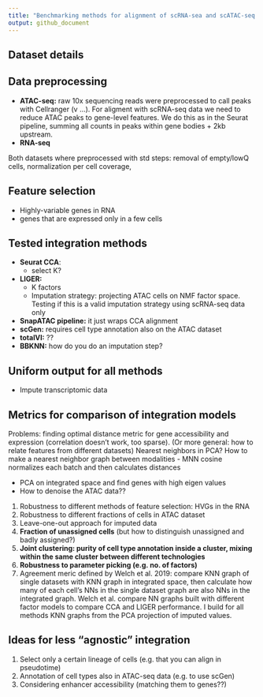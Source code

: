 ```yaml
---
title: "Benchmarking methods for alignment of scRNA-sea and scATAC-seq data"
output: github_document
---
```


## Dataset details 

## Data preprocessing

- **ATAC-seq:** raw 10x sequencing reads were preprocessed to call peaks with Cellranger (v ...). For aligment with scRNA-seq data we need to reduce ATAC peaks to gene-level features. We do this as in the Seurat pipeline, summing all counts in peaks within gene bodies + 2kb upstream. 
- **RNA-seq**

Both datasets where preprocessed with std steps: removal of empty/lowQ cells, normalization per cell coverage, 

## Feature selection
- Highly-variable genes in RNA
- genes that are expressed only in a few cells 

## Tested integration methods 

- **Seurat CCA**:
  - select K?
- **LIGER:**
  - K factors
  - Imputation strategy: projecting ATAC cells on NMF factor space. Testing if this is a valid imputation strategy using scRNA-seq data only 
- **SnapATAC pipeline:** it just wraps CCA alignment
- **scGen:** requires cell type annotation also on the ATAC dataset
- **totalVI:** ??
- **BBKNN:** how do you do an imputation step?


## Uniform output for all methods 
- Impute transcriptomic data

## Metrics for comparison of integration models

Problems: finding optimal distance metric for gene accessibility and expression (correlation doesn't work, too sparse). 
(Or more general: how to relate features from different datasets)
Nearest neighbors in PCA? How to make a nearest neighbor graph between modalities 
- MNN cosine normalizes each batch and then calculates distances 

- PCA on integrated space and find genes with high eigen values
- How to denoise the ATAC data??

1) Robustness to different methods of feature selection: HVGs in the RNA
2) Robustness to different fractions of cells in ATAC dataset
3) Leave-one-out approach for imputed data
4) **Fraction of unassigned cells** (but how to distinguish unassigned and badly assigned?)
5) **Joint clustering: purity of cell type annotation inside a cluster, mixing within the same cluster between different technologies**
6) **Robustness to parameter picking (e.g. no. of factors)**
7) Agreement meric defined by Welch et al. 2019: compare KNN graph of single datasets with KNN graph in integrated space, then calculate how many of each cell's NNs in the single dataset graph are also NNs in the integrated graph. Welch et al. compare NN graphs built with different factor models to compare CCA and LIGER performance. I build for all methods KNN graphs from the PCA projection of imputed values.

## Ideas for less "agnostic" integration

1) Select only a certain lineage of cells (e.g. that you can align in pseudotime)
2) Annotation of cell types also in ATAC-seq data (e.g. to use scGen)
3) Considering enhancer accessibility (matching them to genes??)